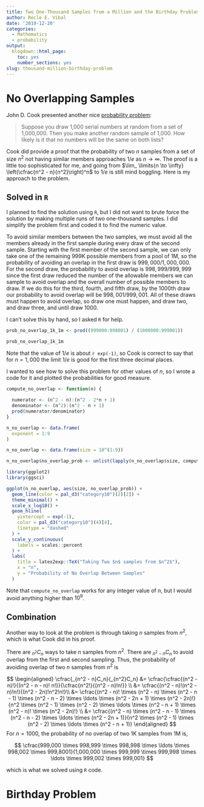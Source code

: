 ```yaml
---
title: Two One-Thousand Samples from a Million and the Birthday Problem
author: Recle E. Vibal
date: '2019-12-20'
categories:
  - Mathematics
  - probability
output:
  blogdown::html_page:
    toc: yes
    number_sections: yes
slug: thousand-million-birthday-problem
---
```


# No Overlapping Samples

John D. Cook presented another nice [probability problem](https://www.johndcook.com/blog/2019/12/13/random-sample-overlap/):

>Suppose you draw 1,000 serial numbers at random from a set of 1,000,000. Then you make another random sample of 1,000. How likely is it that no numbers will be the same on both lists?

Cook did provide a proof that the probability of two $n$ samples from a set of size $n^2$ not having similar members approaches $1/e$ as $n \to \infty$. The proof is a little too sophisticated for me, and going from $\lim_ \limits{n \to \infty} \left(\cfrac{n^2 - n}{n^2}\right)^n$ to $1/e$ is still mind boggling. Here is my approach to the problem.

## Solved in `R`

I planned to find the solution using `R`, but I did not want to brute force the solution by making multiple runs of two one-thousand samples. I did simplify the problem first and coded it to find the numeric value.

To avoid similar members between the two samples, we must avoid all the members already in the first sample during every draw of the second sample. Starting with the first member of the second sample, we can only take one of the remaining 999K possible members from a pool of 1M, so the probability of avoiding an overlap in the first draw is $999,000/1,000,000$. For the second draw, the probability to avoid overlap is $998,999/999,999$ since the first draw reduced the number of the allowable members we can sample to avoid overlap and the overall number of possible members to draw. If we do this for the third, fourth, and fifth draw, by the 1000th draw our probability to avoid overlap will be $998,001/999,001$. All of these draws must happen to avoid overlap, so draw one must happen, and draw two, and draw three, and until draw 1000.

I can't solve this by hand, so I asked `R` for help.

```r

prob_no_overlap_1k_1m <- prod((999000:998001) / (1000000:999001))

prob_no_overlap_1k_1m

```

Note that the value of $1/e$ is about `r exp(-1)`, so Cook is correct to say that for $n = 1,000$ the limit $1/e$ is good for the first three decimal places.

I wanted to see how to solve this problem for other values of $n$, so I wrote a code for it and plotted the probabilities for good measure.

```r

compute_no_overlap <- function(n) {
  
  numerator <- (n^2 - n):(n^2 - 2*n + 1)
  denominator <- (n^2):(n^2 - n + 1)
  prod(numerator/denominator)
}

n_no_overlap <- data.frame(
  exponent = 1:9
)

n_no_overlap <- data.frame(size = 10^(1:9))

n_no_overlap$no_overlap_prob <- unlist(lapply(n_no_overlap$size, compute_no_overlap))

library(ggplot2)
library(ggsci)

ggplot(n_no_overlap, aes(size, no_overlap_prob)) +
  geom_line(color = pal_d3("category10")(2)[2]) +
  theme_minimal() +
  scale_x_log10() +
  geom_hline(
    yintercept = exp(-1), 
    color = pal_d3("category10")(4)[4], 
    linetype = "dashed"
  ) +
  scale_y_continuous(
    labels = scales::percent
  ) +
  labs(
    title = latex2exp::TeX("Taking Two $n$ samples from $n^2$"),
    x = "n", 
    y = "Probability of No Overlap Between Samples"
  )

```

Note that `compute_no_overlap` works for any integer value of $n$, but I would avoid anything higher than $10^9$.

## Combination

Another way to look at the problem is through taking $n$ samples from $n^2$, which is what Cook did in his proof.

There are $_{n^2}C_n$ ways to take $n$ samples from $n^2$. There are $_{n^2 - n}C_n$ to avoid overlap from the first and second sampling. Thus, the probability of avoiding overlap of two $n$ samples from $n^2$ is

$$
\begin{aligned}
\cfrac{_{n^2 - n}C_n}{_{n^2}C_n} &= \cfrac{\cfrac{(n^2 - n)!}{(n^2 - n - n)! n!}}{\cfrac{n^2!}{(n^2 - n)!n!}} \\
&= \cfrac{(n^2 - n)!(n^2 - n)!n!}{(n^2 - 2n)!n^2!n!}\\
&= \cfrac{(n^2 - n)! \times (n^2 - n) \times (n^2 - n - 1) \times (n^2 - n - 2) \times \ldots \times (n^2 - 2n + 1) \times (n^2 - 2n)!}{n^2 \times (n^2 - 1) \times (n^2 - 2) \times \ldots \times (n^2 - n + 1) \times (n^2 - n)! \times (n^2 - 2n)!} \\
&= \cfrac{(n^2 - n) \times (n^2 - n - 1) \times (n^2 - n - 2) \times \ldots \times (n^2 - 2n + 1)}{n^2 \times (n^2 - 1) \times (n^2 - 2) \times \ldots \times (n^2 - n + 1)}
\end{aligned}
$$
For $n = 1000$, the probability of no overlap of two 1K samples from 1M is,

$$
\cfrac{999,000 \times 998,999 \times 998,998 \times \ldots \times 998,002 \times 999,8001}{1,000,000 \times 999,999 \times 999,998 \times \ldots \times 999,002 \times 999,001}
$$

which is what we solved using `R` code.

# Birthday Problem

